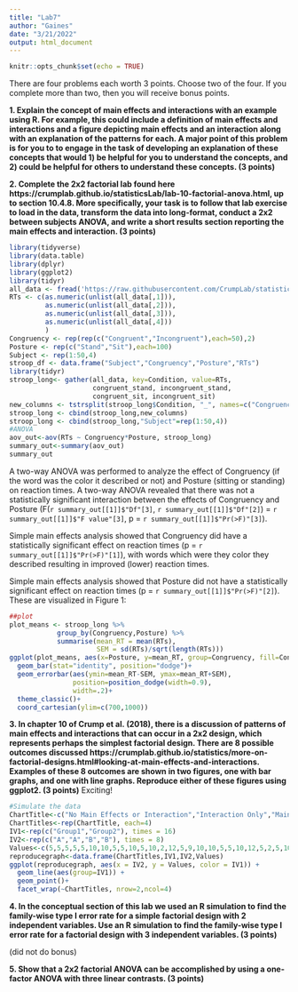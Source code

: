 ```yaml
---
title: "Lab7"
author: "Gaines"
date: "3/21/2022"
output: html_document
---
```


```r
knitr::opts_chunk$set(echo = TRUE)
```


There are four problems each worth 3 points. Choose two of the four. If you complete more than two, then you will receive bonus points.

**1. Explain the concept of main effects and interactions with an example using R. For example, this could include a definition of main effects and interactions and a figure depicting main effects and an interaction along with an explanation of the patterns for each. A major point of this problem is for you to to engage in the task of developing an explanation of these concepts that would 1) be helpful for you to understand the concepts, and 2) could be helpful for others to understand these concepts. (3 points)**


**2. Complete the 2x2 factorial lab found here https://crumplab.github.io/statisticsLab/lab-10-factorial-anova.html, up to section 10.4.8. More specifically, your task is to follow that lab exercise to load in the data, transform the data into long-format, conduct a 2x2 between subjects ANOVA, and write a short results section reporting the main effects and interaction. (3 points)**

```r
library(tidyverse)
library(data.table)
library(dplyr)
library(ggplot2)
library(tidyr)
all_data <- fread('https://raw.githubusercontent.com/CrumpLab/statisticsLab/master/data/stroop_stand.csv')
RTs <- c(as.numeric(unlist(all_data[,1])),
         as.numeric(unlist(all_data[,2])),
         as.numeric(unlist(all_data[,3])),
         as.numeric(unlist(all_data[,4]))
         )
Congruency <- rep(rep(c("Congruent","Incongruent"),each=50),2)
Posture <- rep(c("Stand","Sit"),each=100)
Subject <- rep(1:50,4)
stroop_df <- data.frame("Subject","Congruency","Posture","RTs")
library(tidyr)
stroop_long<- gather(all_data, key=Condition, value=RTs, 
                     congruent_stand, incongruent_stand,
                     congruent_sit, incongruent_sit)
new_columns <- tstrsplit(stroop_long$Condition, "_", names=c("Congruency","Posture"))
stroop_long <- cbind(stroop_long,new_columns)
stroop_long <- cbind(stroop_long,"Subject"=rep(1:50,4))
#ANOVA
aov_out<-aov(RTs ~ Congruency*Posture, stroop_long)
summary_out<-summary(aov_out)
summary_out
```
A two-way ANOVA was performed to analyze the effect of Congruency (if the word was the color it described or not) and Posture (sitting or standing) on reaction times.
A two-way ANOVA revealed that there was not a statistically significant interaction between the effects of Congruency and Posture (F(`r summary_out[[1]]$"Df"[3]`, `r summary_out[[1]]$"Df"[2]`) = `r summary_out[[1]]$"F value"[3]`, p = `r summary_out[[1]]$"Pr(>F)"[3]`).
 

Simple main effects analysis showed that Congruency did have a statistically significant effect on reaction times (p = `r summary_out[[1]]$"Pr(>F)"[1]`), with words which were they color they described resulting in improved (lower) reaction times.

Simple main effects analysis showed that Posture did not have a statistically significant effect on reaction times (p = `r summary_out[[1]]$"Pr(>F)"[2]`). These are visualized in Figure 1:

```r
##plot
plot_means <- stroop_long %>%
            group_by(Congruency,Posture) %>%
            summarise(mean_RT = mean(RTs),
                      SEM = sd(RTs)/sqrt(length(RTs)))
ggplot(plot_means, aes(x=Posture, y=mean_RT, group=Congruency, fill=Congruency))+
  geom_bar(stat="identity", position="dodge")+
  geom_errorbar(aes(ymin=mean_RT-SEM, ymax=mean_RT+SEM), 
                position=position_dodge(width=0.9),
                width=.2)+
  theme_classic()+
  coord_cartesian(ylim=c(700,1000))
```




**3. In chapter 10 of Crump et al. (2018), there is a discussion of patterns of main effects and interactions that can occur in a 2x2 design, which represents perhaps the simplest factorial design. There are 8 possible outcomes discussed https://crumplab.github.io/statistics/more-on-factorial-designs.html#looking-at-main-effects-and-interactions. Examples of these 8 outcomes are shown in two figures, one with bar graphs, and one with line graphs. Reproduce either of these figures using ggplot2. (3 points)**
Exciting!
```r
#Simulate the data
ChartTitle<-c("No Main Effects or Interaction","Interaction Only","Main Effect of 2 Only", "Main Effect of 2 and Interaction","Main Effect of 1 Only", "Main Effect of 1 and Interaction","Main Effect of 1 and 2", "Main Effect of 1 and 2 and Interaction")
ChartTitles<-rep(ChartTitle, each=4)
IV1<-rep(c("Group1","Group2"), times = 16)
IV2<-rep(c("A","A","B","B"), times = 8)
Values<-c(5,5,5,5,5,10,10,5,5,10,5,10,2,12,5,9,10,10,5,5,10,12,5,2,5,10,10,14,10,16,5,7)
reproducegraph<-data.frame(ChartTitles,IV1,IV2,Values)
ggplot(reproducegraph, aes(x = IV2, y = Values, color = IV1)) +
  geom_line(aes(group=IV1)) + 
  geom_point()+
  facet_wrap(~ChartTitles, nrow=2,ncol=4)
```


**4. In the conceptual section of this lab we used an R simulation to find the family-wise type I error rate for a simple factorial design with 2 independent variables. Use an R simulation to find the family-wise type I error rate for a factorial design with 3 independent variables. (3 points)**

(did not do bonus)

**5. Show that a 2x2 factorial ANOVA can be accomplished by using a one-factor ANOVA with three linear contrasts. (3 points)**


